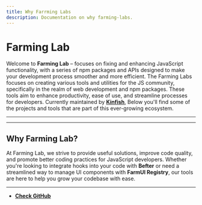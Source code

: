 ```yaml
---
title: Why Farrming Labs
description: Documentation on why farming-labs.
---
```


# Farming Lab

Welcome to **Farming Lab** –  focuses on fixing and enhancing JavaScript functionality, with a series of npm packages and APIs designed to make your development process smoother and more efficient.
The Farming Labs focuses on creating various tools and utilities for the JS community, specifically in the realm of web development and npm packages. These tools aim to enhance productivity, ease of use, and streamline processes for developers.
Currently maintained by [**Kinfish**](https://github.com/Kinfe123), Below you'll find some of the projects and tools that are part of this ever-growing ecosystem.

---
---

## Why Farming Lab?
At Farming Lab, we strive to provide useful solutions, improve code quality, and promote better coding practices for JavaScript developers. Whether you're looking to integrate hooks into your code with **Befter** or need a streamlined way to manage UI components with **FarmUI Registry**, our tools are here to help you grow your codebase with ease.

---

- **[Check GitHub](https://github.com/Kinfe123)**
